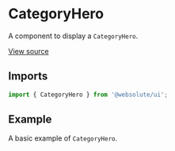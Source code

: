 
<Meta
  title="Sections / CategoryHero"
  component={CategoryHero}
/>

# CategoryHero

A component to display a `CategoryHero`.

[View source](https://github.com/actarian/design-system/tree/main/src/ui/sections/category-hero)

## Imports

```js
import { CategoryHero } from '@websolute/ui';
```

## Example

A basic example of `CategoryHero`.

<Canvas>
  <Story name="CategoryHero">
    <CategoryHero />
  </Story>
</Canvas>
